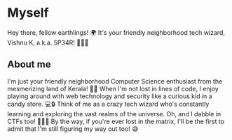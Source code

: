 # Myself
Hey there, fellow earthlings! 🌍 It's your friendly neighborhood tech wizard, Vishnu K, a.k.a. 5P34R! 🧙‍♂️✨
## About me

I'm just your friendly neighborhood Computer Science enthusiast from the mesmerizing land of Kerala! 🌴🌊 When I'm not lost in lines of code, I enjoy playing around with web technology and security like a curious kid in a candy store. 💻🔒 Think of me as a crazy tech wizard who's constantly learning and exploring the vast realms of the universe. Oh, and I dabble in CTFs too! 🕵️‍♂️🔐 By the way, if you're ever lost in the matrix, I'll be the first to admit that I'm still figuring my way out too! 😅
